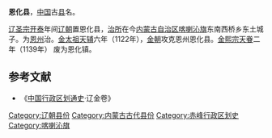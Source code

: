 '''恩化县'''，[[中国|中国]]古[[县|县]]名。

[[辽圣宗|辽圣宗]][[开泰_(辽朝)|开泰]]年间[[辽朝|辽朝]]置恩化县，[[治所|治所]]在今[[内蒙古自治区|内蒙古自治区]][[喀喇沁旗|喀喇沁旗]]东南西桥乡东土城子。为[[恩州_(辽朝)|恩州]]治。[[金太祖|金太祖]][[天辅_(金朝)|天辅]]六年（1122年），[[金朝|金朝]]攻克恩州恩化县。[[金熙宗|金熙宗]][[天眷|天眷]]二年（1139年） 废为恩化镇。

==参考文献==
*《[[中国行政区划通史|中国行政区划通史]]·辽金卷》

[[Category:辽朝县份|Category:辽朝县份]]
[[Category:内蒙古古代县份|Category:内蒙古古代县份]]
[[Category:赤峰行政区划史|Category:赤峰行政区划史]]
[[Category:喀喇沁旗|Category:喀喇沁旗]]